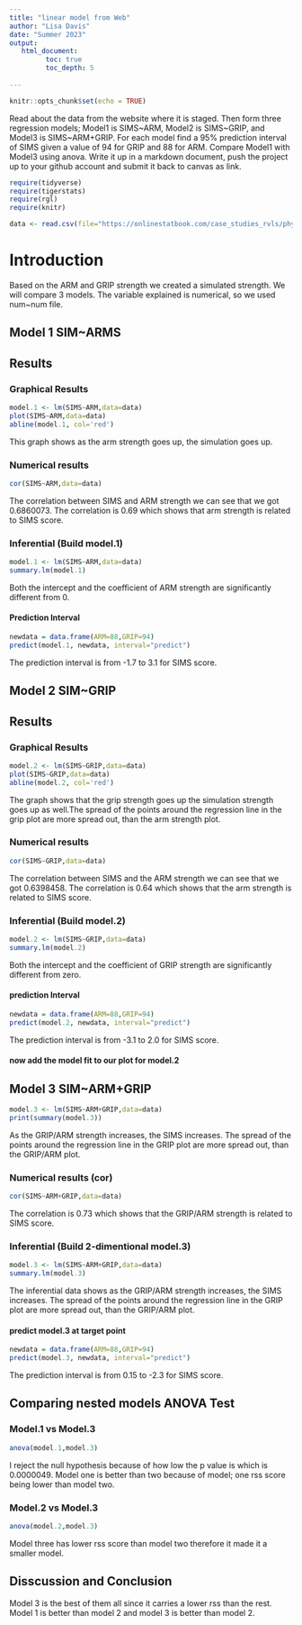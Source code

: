 ```yaml
---
title: "linear model from Web"
author: "Lisa Davis"
date: "Summer 2023"
output:
   html_document:
         toc: true
         toc_depth: 5
        
---
```


```r
knitr::opts_chunk$set(echo = TRUE)
```

Read about the data from the website where it is staged.  Then form three regression models; Model1 is SIMS~ARM, Model2 is SIMS~GRIP, and Model3 is SIMS~ARM+GRIP. For each model find a 95% prediction interval of SIMS given a value of 94  for GRIP and 88 for ARM. Compare Model1 with Model3 using anova. Write it up in a markdown document, push the project up to your github account and submit it back to canvas as link. 

 


```r
require(tidyverse)
require(tigerstats)
require(rgl)
require(knitr)

```

```r
data <- read.csv(file="https://onlinestatbook.com/case_studies_rvls/physical_strength/data.txt",sep="",header=TRUE)  

```

# Introduction

Based on the ARM and GRIP strength we created a simulated strength. We will compare 3 models. The variable explained is numerical, so we used num~num file.


## Model 1 SIM~ARMS

## Results
### Graphical Results

```r
model.1 <- lm(SIMS~ARM,data=data)
plot(SIMS~ARM,data=data)
abline(model.1, col='red')
```

This graph shows as the arm strength goes up, the simulation goes up.

### Numerical results

```r
cor(SIMS~ARM,data=data)
```

The correlation between SIMS and ARM strength we can see that we got 0.6860073.
The correlation is 0.69 which shows that arm strength is related to SIMS score.

### Inferential  (Build model.1)

```r
model.1 <- lm(SIMS~ARM,data=data)
summary.lm(model.1)
```

Both the intercept and the coefficient of ARM strength are significantly different from 0.

#### Prediction Interval

```r
newdata = data.frame(ARM=88,GRIP=94)
predict(model.1, newdata, interval="predict")
```

The prediction interval is from -1.7 to 3.1 for SIMS score.

## Model 2 SIM~GRIP

## Results
### Graphical Results

```r
model.2 <- lm(SIMS~GRIP,data=data)
plot(SIMS~GRIP,data=data)
abline(model.2, col='red')
```

The graph shows that the grip strength goes up the simulation strength goes up as well.The spread of the points around the regression line in the grip plot are more spread out, than the arm strength plot.


### Numerical results 

```r
cor(SIMS~GRIP,data=data)
```

The correlation between SIMS and the ARM strength we can see that we got 0.6398458.
The correlation is 0.64 which shows that the arm strength is related to SIMS score.

### Inferential  (Build model.2)

```r
model.2 <- lm(SIMS~GRIP,data=data)
summary.lm(model.2)
```

Both the intercept and the coefficient of GRIP strength are significantly different from zero.

#### prediction Interval

```r
newdata = data.frame(ARM=88,GRIP=94)
predict(model.2, newdata, interval="predict")
```

The prediction interval is from -3.1 to 2.0 for SIMS score.

#### now add the model fit to our plot for model.2
  


## Model 3 SIM~ARM+GRIP

```r
model.3 <- lm(SIMS~ARM+GRIP,data=data)
print(summary(model.3))
```

As the GRIP/ARM strength increases, the SIMS increases. The spread of the points around the regression line in the GRIP plot are more spread out, than the GRIP/ARM plot.

### Numerical results (cor)

```r
cor(SIMS~ARM+GRIP,data=data)
```

The correlation is 0.73 which shows that the GRIP/ARM strength is related to SIMS score.
  
### Inferential  (Build 2-dimentional model.3)

```r
model.3 <- lm(SIMS~ARM+GRIP,data=data)
summary.lm(model.3)
```

The inferential data shows as the GRIP/ARM strength increases, the SIMS increases. The spread of the points around the regression line in the GRIP plot are more spread out, than the GRIP/ARM plot.

#### predict model.3 at target point

```r
newdata = data.frame(ARM=88,GRIP=94)
predict(model.3, newdata, interval="predict")
```
The prediction interval is from 0.15 to -2.3 for SIMS score.

## Comparing nested models ANOVA Test

### Model.1 vs Model.3

```r
anova(model.1,model.3)
```

I reject the null hypothesis because of how low the p value is which is 0.0000049. Model one is better than two because of model; one rss score being lower than model two.

### Model.2 vs Model.3

```r
anova(model.2,model.3)
```

Model three has lower rss score than model two therefore it made it a smaller model.

## Disscussion and Conclusion

Model 3 is the best of them all since it carries a lower rss than the rest. Model 1 is better than model 2 and model 3 is better than model 2.



